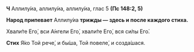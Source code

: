 **Ч** Аллилу́иа, аллилу́иа, аллилу́иа, глас 5 **(Пс 148:2, 5)**

**Народ припевает** Аллилу́иа **трижды — здесь и после каждого стиха.**

Хвали́те Его́, вси А́нгели Его́, хвали́те Его́, вся си́лы Его́.

**Стих** Я́ко Той рече́, и бы́ша, Той повеле́, и созда́шася.
